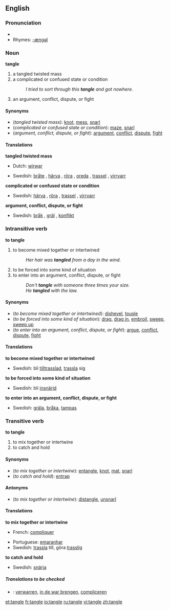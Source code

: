 ==English==

===Pronunciation===
*{{audio|en-us-tangle.ogg|Audio (US)}}
*Rhymes: [[Rhymes:English:-æŋɡəl|-æŋɡəl]]

===Noun===
'''tangle'''
# a tangled twisted mass
# a complicated or confused state or condition
#:''I tried to sort through this '''tangle''' and got nowhere.''
# an argument, conflict, dispute, or fight

====Synonyms====
*(''tangled twisted mass''): [[knot]], [[mess]], [[snarl]]
*(''complicated or confused state or condition''): [[maze]], [[snarl]]
*(''argument, conflict, dispute, or fight''): [[argument]], [[conflict]], [[dispute]], [[fight]]

====Translations====
'''tangled twisted mass'''
{{top}}
*Dutch: [[wirwar]] {{m}}
{{mid}}
*Swedish: [[bråte]] {{c}}, [[härva]] {{c}}, [[röra]] {{c}}, [[oreda]] {{c}}, [[trassel]] {{n}}, [[virrvarr]] {{n}}
{{bottom}}

'''complicated or confused state or condition'''
{{top}}
{{mid}}
*Swedish: [[härva]] {{c}}, [[röra]] {{c}}, [[trassel]] {{n}}, [[virrvarr]] {{n}}
{{bottom}}

'''argument, conflict, dispute, or fight'''
{{top}}
{{mid}}
*Swedish: [[bråk]] {{n}}, [[gräl]] {{n}}, [[konflikt]] {{c}}
{{bottom}}

===Intransitive verb===
'''to tangle'''

# to become mixed together or intertwined
#:''Her hair was '''tangled''' from a day in the wind.''
# to be forced into some kind of situation
# to enter into an argument, conflict, dispute, or fight
#:''Don't '''tangle''' with someone three times your size.''
#:''He '''tangled''' with the law.''

====Synonyms====
*(''to become mixed together or intertwined''): [[dishevel]], [[tousle]]
*(''to be forced into some kind of situation''): [[drag]], [[drag in]], [[embroil]], [[sweep]], [[sweep up]]
*(''to enter into an argument, conflict, dispute, or fight''): [[argue]], [[conflict]], [[dispute]], [[fight]]

====Translations====
'''to become mixed together or intertwined'''
{{top}}
{{mid}}
*Swedish: bli [[tilltrasslad]], [[trassla]] sig
{{bottom}}

'''to be forced into some kind of situation'''
{{top}}
{{mid}}
*Swedish: bli [[insnärjd]]
{{bottom}}

'''to enter into an argument, conflict, dispute, or fight'''
{{top}}
{{mid}}
*Swedish: [[gräla]], [[bråka]], [[tampas]]
{{bottom}}

===Transitive verb===
'''to tangle'''

# to mix together or intertwine
# to catch and hold

====Synonyms====
*(''to mix together or intertwine''): [[entangle]], [[knot]], [[mat]], [[snarl]]
*(''to catch and hold''): [[entrap]]

====Antonyms====
*(''to mix together or intertwine''): [[distangle]], [[unsnarl]]

====Translations====
'''to mix together or intertwine'''
{{top}}
*French: [[compliquer]]
{{mid}}
*Portuguese: [[emaranhar]]
*Swedish: [[trassla]] till, göra [[trasslig]]
{{bottom}}

'''to catch and hold'''
{{top}}
{{mid}}
*Swedish: [[snärja]]
{{bottom}}

=====Translations to be checked=====
{{checktrans}}
*{{ttbc|Dutch}}: [[verwarren]], [[in de war brengen]], [[compliceren]]

[[et:tangle]]
[[fr:tangle]]
[[io:tangle]]
[[ru:tangle]]
[[vi:tangle]]
[[zh:tangle]]